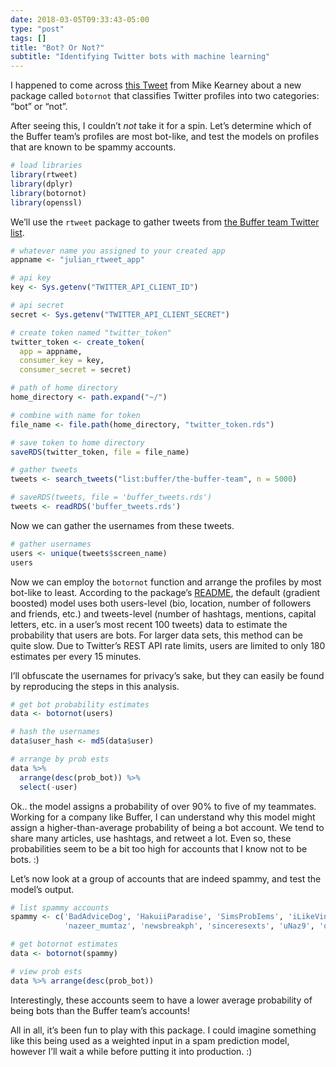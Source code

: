 ```yaml
---
date: 2018-03-05T09:33:43-05:00
type: "post"
tags: []
title: "Bot? Or Not?"
subtitle: "Identifying Twitter bots with machine learning"
---
```


I happened to come across [this Tweet](https://twitter.com/kearneymw/status/970070047073951744) from Mike Kearney about a new package called `botornot` that classifies Twitter profiles into two categories: "bot" or "not". 

After seeing this, I couldn't _not_ take it for a spin. Let's determine which of the Buffer team's profiles are most bot-like, and test the models on profiles that are known to be spammy accounts.

```r
# load libraries
library(rtweet)
library(dplyr)
library(botornot)
library(openssl)
```

We'll use the `rtweet` package to gather tweets from [the Buffer team Twitter list](https://twitter.com/buffer/lists/the-buffer-team).

```r
# whatever name you assigned to your created app
appname <- "julian_rtweet_app"

# api key
key <- Sys.getenv("TWITTER_API_CLIENT_ID")

# api secret
secret <- Sys.getenv("TWITTER_API_CLIENT_SECRET")

# create token named "twitter_token"
twitter_token <- create_token(
  app = appname,
  consumer_key = key,
  consumer_secret = secret)

# path of home directory
home_directory <- path.expand("~/")

# combine with name for token
file_name <- file.path(home_directory, "twitter_token.rds")

# save token to home directory
saveRDS(twitter_token, file = file_name)
```

```r
# gather tweets
tweets <- search_tweets("list:buffer/the-buffer-team", n = 5000)
```

```r
# saveRDS(tweets, file = 'buffer_tweets.rds')
tweets <- readRDS('buffer_tweets.rds')
```

Now we can gather the usernames from these tweets.

```r
# gather usernames
users <- unique(tweets$screen_name)
users
```

Now we can employ the `botornot` function and arrange the profiles by most bot-like to least. According to the package's [README](https://github.com/mkearney/botornot), the default (gradient boosted) model uses both users-level (bio, location, number of followers and friends, etc.) and tweets-level (number of hashtags, mentions, capital letters, etc. in a user’s most recent 100 tweets) data to estimate the probability that users are bots. For larger data sets, this method can be quite slow. Due to Twitter’s REST API rate limits, users are limited to only 180 estimates per every 15 minutes.

I'll obfuscate the usernames for privacy's sake, but they can easily be found by reproducing the steps in this analysis.

```r
# get bot probability estimates
data <- botornot(users)

# hash the usernames
data$user_hash <- md5(data$user)

# arrange by prob ests
data %>% 
  arrange(desc(prob_bot)) %>% 
  select(-user)
```

Ok.. the model assigns a probability of over 90% to five of my teammates. Working for a company like Buffer, I can understand why this model might assign a higher-than-average probability of being a bot account. We tend to share many articles, use hashtags, and retweet a lot. Even so, these probabilities seem to be a bit too high for accounts that I know not to be bots. :) 

Let's now look at a group of accounts that are indeed spammy, and test the model's output.

```r
# list spammy accounts
spammy <- c('BadAdviceDog', 'HakuiiParadise', 'SimsProbIems', 'iLikeVinesDaily', '0GM10S',
            'nazeer_mumtaz', 'newsbreakph', 'sinceresexts', 'uNaz9', 'ocalastyle', 'ApparelPorn', 'jawned')

# get botornot estimates
data <- botornot(spammy)

# view prob ests
data %>% arrange(desc(prob_bot))
```

Interestingly, these accounts seem to have a lower average probability of being bots than the Buffer team's accounts! 

All in all, it's been fun to play with this package. I could imagine something like this being used as a weighted input in a spam prediction model, however I'll wait a while before putting it into production. :) 
